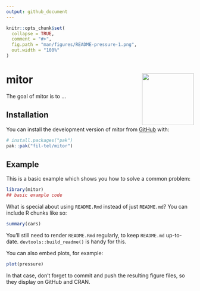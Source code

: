 ```yaml
---
output: github_document
---
```



<!-- README.md is generated from README.Rmd. Please edit that file -->

```r
knitr::opts_chunk$set(
  collapse = TRUE,
  comment = "#>",
  fig.path = "man/figures/README-pressure-1.png",
  out.width = "100%"
)
```

# mitor <img src="man/figures/logo.png" align="right" height="139" alt="" />

<!-- badges: start -->
<!-- badges: end -->

The goal of mitor is to ...

## Installation

You can install the development version of mitor from [GitHub](https://github.com/) with:

``` r
# install.packages("pak")
pak::pak("fil-tel/mitor")
```

## Example

This is a basic example which shows you how to solve a common problem:

```r
library(mitor)
## basic example code
```

What is special about using `README.Rmd` instead of just `README.md`? You can include R chunks like so:

```r
summary(cars)
```

You'll still need to render `README.Rmd` regularly, to keep `README.md` up-to-date. `devtools::build_readme()` is handy for this.

You can also embed plots, for example:

```r
plot(pressure)
```

In that case, don't forget to commit and push the resulting figure files, so they display on GitHub and CRAN.
